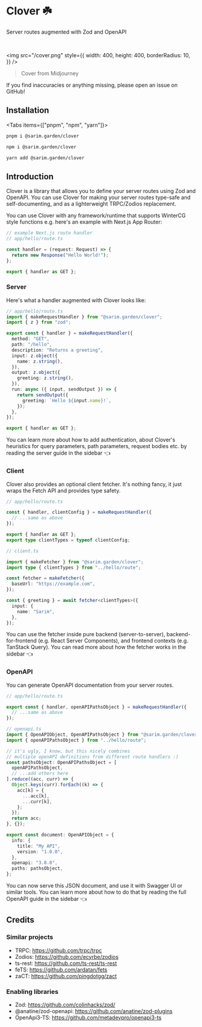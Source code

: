 
# Clover ☘️

Server routes augmented with Zod and OpenAPI

<br />

<img
  src="/cover.png"
  style={{
    width: 400,
    height: 400,
    borderRadius: 10,
  }}
/>

> Cover from Midjourney

<Callout type="warning" emoji="⚠️">
  If you find inaccuracies or anything missing, please open an issue on GitHub!
</Callout>

## Installation

<Tabs items={["pnpm", "npm", "yarn"]}>
  <Tab>

```bash
pnpm i @sarim.garden/clover
```

  </Tab>
  <Tab>

```bash
npm i @sarim.garden/clover
```

  </Tab>
  <Tab>

```bash
yarn add @sarim.garden/clover
```

  </Tab>
</Tabs>

## Introduction

Clover is a library that allows you to define your server routes using Zod and OpenAPI. You can use Clover for making your server routes type-safe and self-documenting, and as a lighterweight TRPC/Zodios replacement.

You can use Clover with any framework/runtime that supports WinterCG style functions e.g. here's an example with Next.js App Router:

```ts
// example Next.js route handler
// app/hello/route.ts

const handler = (request: Request) => {
  return new Response("Hello World!");
};

export { handler as GET };
```

### Server

Here's what a handler augmented with Clover looks like:

```ts
// app/hello/route.ts
import { makeRequestHandler } from "@sarim.garden/clover";
import { z } from "zod";

export const { handler } = makeRequestHandler({
  method: "GET",
  path: "/hello",
  description: "Returns a greeting",
  input: z.object({
    name: z.string(),
  }),
  output: z.object({
    greeting: z.string(),
  }),
  run: async ({ input, sendOutput }) => {
    return sendOutput({
      greeting: `Hello ${input.name}!`,
    });
  },
});

export { handler as GET };
```

You can learn more about how to add authentication, about Clover's heuristics for query parameters, path parameters, request bodies etc. by reading the server guide in the sidebar 👈

### Client

Clover also provides an optional client fetcher. It's nothing fancy, it just wraps the Fetch API and provides type safety.

```ts
// app/hello/route.ts

const { handler, clientConfig } = makeRequestHandler({
  // ...same as above
});

export { handler as GET };
export type clientTypes = typeof clientConfig;
```

```ts
// client.ts

import { makeFetcher } from "@sarim.garden/clover";
import type { clientTypes } from "../hello/route";

const fetcher = makeFetcher({
  baseUrl: "https://example.com",
});

const { greeting } = await fetcher<clientTypes>({
  input: {
    name: "Sarim",
  },
});
```

You can use the fetcher inside pure backend (server-to-server), backend-for-frontend (e.g. React Server Components), and frontend contexts (e.g. TanStack Query). You can read more about how the fetcher works in the sidebar 👈

### OpenAPI

You can generate OpenAPI documentation from your server routes.

```ts
// app/hello/route.ts

export const { handler, openAPIPathsObject } = makeRequestHandler({
  // ...same as above
});

// openapi.ts
import { OpenAPIObject, OpenAPIPathsObject } from "@sarim.garden/clover";
import { openAPIPathsObject } from "../hello/route";

// it's ugly, I know, but this nicely combines
// multiple openAPI definitions from different route handlers :)
const pathsObject: OpenAPIPathsObject = [
  openAPIPathsObject,
  // ...add others here
].reduce((acc, curr) => {
  Object.keys(curr).forEach((k) => {
    acc[k] = {
      ...acc[k],
      ...curr[k],
    };
  });
  return acc;
}, {});

export const document: OpenAPIObject = {
  info: {
    title: "My API",
    version: "1.0.0",
  },
  openapi: "3.0.0",
  paths: pathsObject,
};
```

You can now serve this JSON document, and use it with Swagger UI or similar tools. You can learn more about how to do that by reading the full OpenAPI guide in the sidebar 👈

## Credits

### Similar projects

- TRPC: https://github.com/trpc/trpc
- Zodios: https://github.com/ecyrbe/zodios
- ts-rest: https://github.com/ts-rest/ts-rest
- feTS: https://github.com/ardatan/fets
- zaCT: https://github.com/pingdotgg/zact

### Enabling libraries

- Zod: https://github.com/colinhacks/zod/
- @anatine/zod-openapi: https://github.com/anatine/zod-plugins
- OpenApi3-TS: https://github.com/metadevpro/openapi3-ts
